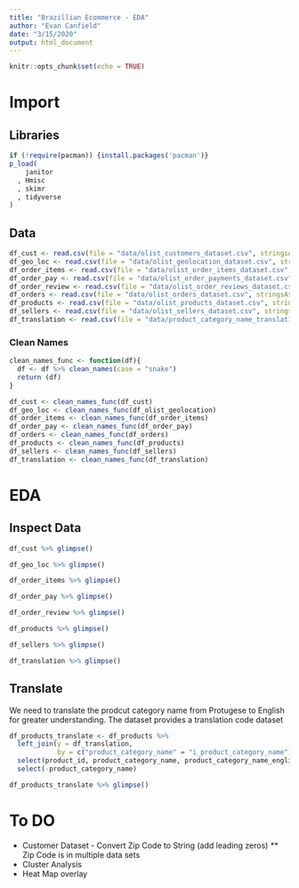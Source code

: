 ```yaml
---
title: "Brazillian Ecommerce - EDA"
author: "Evan Canfield"
date: "3/15/2020"
output: html_document
---
```


```r
knitr::opts_chunk$set(echo = TRUE)
```

# Import
## Libraries
```r
if (!require(pacman)) {install.packages('pacman')} 
p_load(
    janitor
  , Hmisc
  , skimr
  , tidyverse
)
```

## Data
```r
df_cust <- read.csv(file = "data/olist_customers_dataset.csv", stringsAsFactors = FALSE)
df_geo_loc <- read.csv(file = "data/olist_geolocation_dataset.csv", stringsAsFactors = FALSE)
df_order_items <- read.csv(file = "data/olist_order_items_dataset.csv", stringsAsFactors = FALSE)
df_order_pay <- read.csv(file = "data/olist_order_payments_dataset.csv", stringsAsFactors = FALSE)
df_order_review <- read.csv(file = "data/olist_order_reviews_dataset.csv", stringsAsFactors = FALSE)
df_orders <- read.csv(file = "data/olist_orders_dataset.csv", stringsAsFactors = FALSE)
df_products <- read.csv(file = "data/olist_products_dataset.csv", stringsAsFactors = FALSE)
df_sellers <- read.csv(file = "data/olist_sellers_dataset.csv", stringsAsFactors = FALSE)
df_translation <- read.csv(file = "data/product_category_name_translation.csv", stringsAsFactors = FALSE)
```

### Clean Names
```r
clean_names_func <- function(df){
  df <- df %>% clean_names(case = "snake")
  return (df)
}
```

```r
df_cust <- clean_names_func(df_cust)
df_geo_loc <- clean_names_func(df_olist_geolocation)
df_order_items <- clean_names_func(df_order_items)
df_order_pay <- clean_names_func(df_order_pay)
df_orders <- clean_names_func(df_orders)
df_products <- clean_names_func(df_products)
df_sellers <- clean_names_func(df_sellers)
df_translation <- clean_names_func(df_translation)
```

# EDA
## Inspect Data
```r
df_cust %>% glimpse()
```

```r
df_geo_loc %>% glimpse()
```

```r
df_order_items %>% glimpse()
```

```r
df_order_pay %>% glimpse()
```

```r
df_order_review %>% glimpse()
```

```r
df_products %>% glimpse()
```

```r
df_sellers %>% glimpse()
```

```r
df_translation %>% glimpse()
```

## Translate
We need to translate the prodcut category name from Protugese to English for greater understanding. The dataset provides a translation code dataset
```r
df_products_translate <- df_products %>% 
  left_join(y = df_translation,
            by = c("product_category_name" = "i_product_category_name")) %>% 
  select(product_id, product_category_name, product_category_name_english, everything()) %>% 
  select(-product_category_name)

df_products_translate %>% glimpse()
```
 
# To DO
* Customer Dataset - Convert Zip Code to String (add leading zeros)
** Zip Code is in multiple data sets
* Cluster Analysis
* Heat Map overlay 